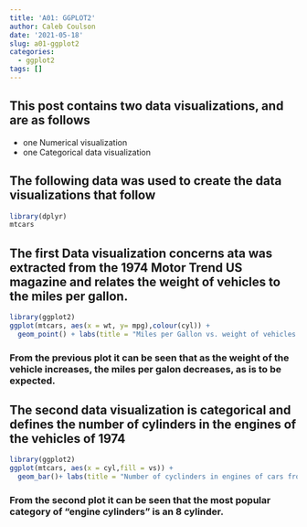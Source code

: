 ```yaml
---
title: 'A01: GGPLOT2'
author: Caleb Coulson
date: '2021-05-18'
slug: a01-ggplot2
categories:
  - ggplot2
tags: []
---
```

## This post contains two data visualizations, and are as follows

* one Numerical visualization
* one Categorical data visualization

## The following data was used to create the data visualizations that follow


```r
library(dplyr)
mtcars 
```

## The first Data visualization concerns ata was extracted from the 1974 Motor Trend US magazine and relates the weight of vehicles to the miles per gallon. 



```r
library(ggplot2)
ggplot(mtcars, aes(x = wt, y= mpg),colour(cyl)) +
  geom_point() + labs(title = "Miles per Gallon vs. weight of vehicles from 1974", x = "weight(1000lb)", y = "Miles per Gallon")
```

### From the previous plot it can be seen that as the weight of the vehicle increases, the miles per galon decreases, as is to be expected.

## The second data visualization is categorical and defines the number of cylinders in the engines of the vehicles of 1974

```r
library(ggplot2)
ggplot(mtcars, aes(x = cyl,fill = vs)) +
  geom_bar()+ labs(title = "Number of cyclinders in engines of cars from 1974", x = "Number of Cylinders", y = "Count")
```

### From the second plot it can be seen that the most popular category of "engine cylinders" is an 8 cylinder. 
